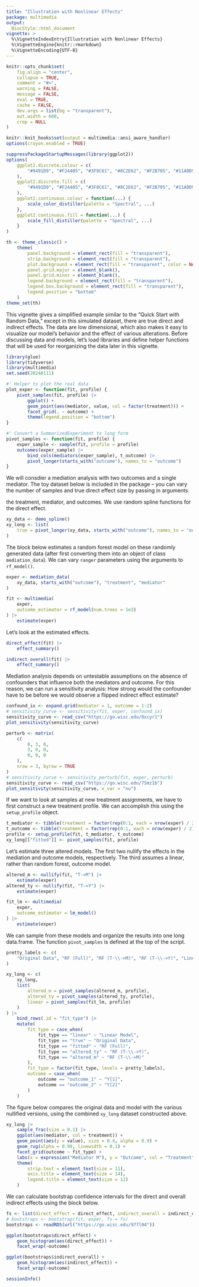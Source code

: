 ```yaml
---
title: "Illustration with Nonlinear Effects"
package: multimedia
output: 
  BiocStyle::html_document
vignette: >
  %\VignetteIndexEntry{Illustration with Nonlinear Effects}
  %\VignetteEngine{knitr::rmarkdown}
  %\VignetteEncoding{UTF-8}
---
```


```r
knitr::opts_chunk$set(
    fig.align = "center",
    collapse = TRUE,
    comment = "#>",
    warning = FALSE,
    message = FALSE,
    eval = TRUE,
    cache = FALSE,
    dev.args = list(bg = "transparent"),
    out.width = 600,
    crop = NULL
)

knitr::knit_hooks$set(output = multimedia::ansi_aware_handler)
options(crayon.enabled = TRUE)

suppressPackageStartupMessages(library(ggplot2))
options(
    ggplot2.discrete.colour = c(
        "#9491D9", "#F24405", "#3F8C61", "#8C2E62", "#F2B705", "#11A0D9"
    ),
    ggplot2.discrete.fill = c(
        "#9491D9", "#F24405", "#3F8C61", "#8C2E62", "#F2B705", "#11A0D9"
    ),
    ggplot2.continuous.colour = function(...) {
        scale_color_distiller(palette = "Spectral", ...)
    },
    ggplot2.continuous.fill = function(...) {
        scale_fill_distiller(palette = "Spectral", ...)
    }
)

th <- theme_classic() +
    theme(
        panel.background = element_rect(fill = "transparent"),
        strip.background = element_rect(fill = "transparent"),
        plot.background = element_rect(fill = "transparent", color = NA),
        panel.grid.major = element_blank(),
        panel.grid.minor = element_blank(),
        legend.background = element_rect(fill = "transparent"),
        legend.box.background = element_rect(fill = "transparent"),
        legend.position = "bottom"
    )
theme_set(th)
```

This vignette gives a simplified example similar to the "Quick Start with Random
Data," except in this simulated dataset, there are true direct and indirect
effects. The data are low dimensional, which also makes it easy to visualize our
model's behavior and the effect of various alterations. Before discussing data
and models, let's load libraries and define helper functions that will be used
for reorganizing the data later in this vignette. 

```r
library(glue)
library(tidyverse)
library(multimedia)
set.seed(20240111)

#' Helper to plot the real data
plot_exper <- function(fit, profile) {
    pivot_samples(fit, profile) |>
        ggplot() +
        geom_point(aes(mediator, value, col = factor(treatment))) +
        facet_grid(. ~ outcome) +
        theme(legend.position = "bottom")
}

#' Convert a SummarizedExperiment to long form
pivot_samples <- function(fit, profile) {
    exper_sample <- sample(fit, profile = profile)
    outcomes(exper_sample) |>
        bind_cols(mediators(exper_sample), t_outcome) |>
        pivot_longer(starts_with("outcome"), names_to = "outcome")
}
```

We will consdier a mediation analysis with two outcomes and a single mediator.
The toy dataset below is included in the package -- you can vary the number of
samples and true direct effect size by passing in arguments.

the treatment, mediator, and outcomes. We use
random spline functions for the direct effect.

```r
xy_data <- demo_spline()
xy_long <- list(
    true = pivot_longer(xy_data, starts_with("outcome"), names_to = "outcome")
)
```

The block below estimates a random forest model on these randomly generated data
(after first converting them into an object of class `mediation_data`). We can
vary `ranger` parameters using the arguments to `rf_model()`.

```r
exper <- mediation_data(
    xy_data, starts_with("outcome"), "treatment", "mediator"
)

fit <- multimedia(
    exper,
    outcome_estimator = rf_model(num.trees = 1e3)
) |>
    estimate(exper)
```

Let's look at the estimated effects.

```r
direct_effect(fit) |>
    effect_summary()

indirect_overall(fit) |>
    effect_summary()
```

Mediation analysis depends on untestable assumptions on the absence of
confounders that influence both the mediators and outcome. For this reason, we
can run a sensitivity analysis: How strong would the confounder have to be
before we would observe a flipped indirect effect estimate?

```r
confound_ix <- expand.grid(mediator = 1, outcome = 1:2)
# sensitivity_curve <- sensitivity(fit, exper, confound_ix)
sensitivity_curve <- read_csv("https://go.wisc.edu/0xcyr1")
plot_sensitivity(sensitivity_curve)
```

```r
perturb <- matrix(
    c(
        0, 3, 0,
        3, 0, 0,
        0, 0, 0
    ),
    nrow = 3, byrow = TRUE
)
# sensitivity_curve <- sensitivity_perturb(fit, exper, perturb)
sensitivity_curve <- read_csv("https://go.wisc.edu/75mz1b")
plot_sensitivity(sensitivity_curve, x_var = "nu")
```

If we want to look at samples at new treatment assignments, we have to first
construct a new treatment profile. We can accomplish this using the
`setup_profile` object.

```r
t_mediator <- tibble(treatment = factor(rep(0:1, each = nrow(exper) / 2)))
t_outcome <- tibble(treatment = factor(rep(0:1, each = nrow(exper) / 2)))
profile <- setup_profile(fit, t_mediator, t_outcome)
xy_long[["fitted"]] <- pivot_samples(fit, profile)
```

Let's estimate three altered models. The first two nullify the effects in the
mediation and outcome models, respectively. The third assumes a linear, rather
than random forest, outcome model.

```r
altered_m <- nullify(fit, "T->M") |>
    estimate(exper)
altered_ty <- nullify(fit, "T->Y") |>
    estimate(exper)

fit_lm <- multimedia(
    exper,
    outcome_estimator = lm_model()
) |>
    estimate(exper)
```

We can sample from these models and organize the results into one long
data.frame. The function `pivot_samples` is defined at the top of the script.

```r
pretty_labels <- c(
    "Original Data", "RF (Full)", "RF (T-\\->M)", "RF (T-\\->Y)", "Linear Model"
)

xy_long <- c(
    xy_long,
    list(
        altered_m = pivot_samples(altered_m, profile),
        altered_ty = pivot_samples(altered_ty, profile),
        linear = pivot_samples(fit_lm, profile)
    )
) |>
    bind_rows(.id = "fit_type") |>
    mutate(
        fit_type = case_when(
            fit_type == "linear" ~ "Linear Model",
            fit_type == "true" ~ "Original Data",
            fit_type == "fitted" ~ "RF (Full)",
            fit_type == "altered_ty" ~ "RF (T-\\->Y)",
            fit_type == "altered_m" ~ "RF (T-\\->M)"
        ),
        fit_type = factor(fit_type, levels = pretty_labels),
        outcome = case_when(
            outcome == "outcome_1" ~ "Y[1]",
            outcome == "outcome_2" ~ "Y[2]"
        )
    )
```

The figure below compares the original data and model with the various nullified
versions, using the combined `xy_long` dataset constructed above.

```r
xy_long |>
    sample_frac(size = 0.1) |>
    ggplot(aes(mediator, col = treatment)) +
    geom_point(aes(y = value), size = 0.4, alpha = 0.9) +
    geom_rug(alpha = 0.99, linewidth = 0.1) +
    facet_grid(outcome ~ fit_type) +
    labs(x = expression("Mediator M"), y = "Outcome", col = "Treatment") +
    theme(
        strip.text = element_text(size = 11),
        axis.title = element_text(size = 14),
        legend.title = element_text(size = 12)
    )
```

We can calculate bootstrap confidence intervals for the direct and overall
indirect effects using the block below.

```r
fs <- list(direct_effect = direct_effect, indirect_overall = indirect_overall)
# bootstraps <- bootstrap(fit, exper, fs = fs)
bootstraps <- readRDS(url("https://go.wisc.edu/977l04"))

ggplot(bootstraps$direct_effect) +
    geom_histogram(aes(direct_effect)) +
    facet_wrap(~outcome)

ggplot(bootstraps$indirect_overall) +
    geom_histogram(aes(indirect_effect)) +
    facet_wrap(~outcome)
```

```r
sessionInfo()
```
